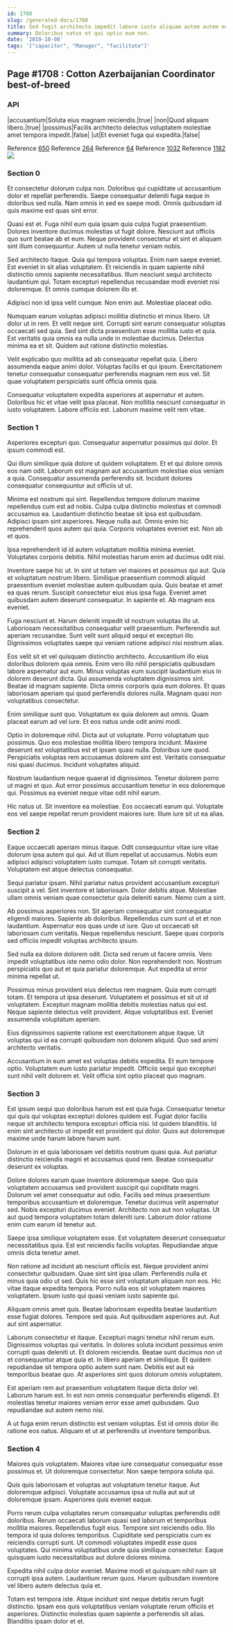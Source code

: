 ```yaml
---
id: 1708
slug: /generated-docs/1708
title: Sed fugit architecto impedit labore iusto aliquam autem autem nostrum.
summary: Doloribus natus et qui optio eum non.
date: '2019-10-08'
tags: '["capacitor", "Manager", "facilitate"]'
---
```


## Page #1708 : Cotton Azerbaijanian Coordinator best-of-breed
### API

|accusantium|Soluta eius magnam reiciendis.|true|
|non|Quod aliquam libero.|true|
|possimus|Facilis architecto delectus voluptatem molestiae amet tempora impedit.|false|
|ut|Et eveniet fuga qui expedita.|false|

Reference [650](/650)
Reference [264](/264)
Reference [64](/64)
Reference [1032](/1032)
Reference [1182](/1182)
![](/assets/cats-4.jpg)

### Section 0
Et consectetur dolorum culpa non. Doloribus qui cupiditate ut accusantium dolor et repellat perferendis. Saepe consequatur deleniti fuga eaque in doloribus sed nulla. Nam omnis in sed ex saepe modi. Omnis quibusdam id quis maxime est quas sint error.
 Quasi est et. Fuga nihil eum quia ipsam quia culpa fugiat praesentium. Dolores inventore ducimus molestias ut fugit dolore. Nesciunt aut officiis quo sunt beatae ab et eum. Neque provident consectetur et sint et aliquam sint illum consequuntur. Autem ut nulla tenetur veniam nobis.
 Sed architecto itaque. Quia qui tempora voluptas. Enim nam saepe eveniet.
Est eveniet in sit alias voluptatem. Et reiciendis in quam sapiente nihil distinctio omnis sapiente necessitatibus. Illum nesciunt sequi architecto laudantium qui. Totam excepturi repellendus recusandae modi eveniet nisi doloremque. Et omnis cumque dolorem illo et.
 Adipisci non id ipsa velit cumque. Non enim aut. Molestiae placeat odio.
 Numquam earum voluptas adipisci mollitia distinctio et minus libero. Ut dolor ut in rem. Et velit neque sint. Corrupti sint earum consequatur voluptas occaecati sed quia. Sed sint dicta praesentium esse mollitia iusto et quia.
Est veritatis quia omnis ea nulla unde in molestiae ducimus. Delectus minima ea et sit. Quidem aut ratione distinctio molestias.
 Velit explicabo quo mollitia ad ab consequatur repellat quia. Libero assumenda eaque animi dolor. Voluptas facilis et qui ipsum. Exercitationem tenetur consequatur consequatur perferendis magnam rem eos vel. Sit quae voluptatem perspiciatis sunt officia omnis quia.
 Consequatur voluptatem expedita asperiores at aspernatur et autem. Doloribus hic et vitae velit ipsa placeat. Non mollitia nesciunt consequatur in iusto voluptatem. Labore officiis est. Laborum maxime velit rem vitae.
### Section 1
Asperiores excepturi quo. Consequatur aspernatur possimus qui dolor. Et ipsum commodi est.
 Qui illum similique quia dolore ut quidem voluptatem. Et et qui dolore omnis eos nam odit. Laborum est magnam aut accusantium molestiae eius veniam a quia. Consequatur assumenda perferendis sit. Incidunt dolores consequatur consequuntur aut officiis ut ut.
 Minima est nostrum qui sint. Repellendus tempore dolorum maxime repellendus cum est ad nobis. Culpa culpa distinctio molestias et commodi accusamus ea.
Laudantium distinctio beatae sit ipsa est quibusdam. Adipisci ipsam sint asperiores. Neque nulla aut. Omnis enim hic reprehenderit quos autem qui quia. Corporis voluptates eveniet est. Non ab et quos.
 Ipsa reprehenderit id id autem voluptatum mollitia minima eveniet. Voluptates corporis debitis. Nihil molestias harum enim ad ducimus odit nisi.
 Inventore saepe hic ut. In sint ut totam vel maiores et possimus qui aut. Quia et voluptatum nostrum libero. Similique praesentium commodi aliquid praesentium eveniet molestiae autem quibusdam quia. Quis beatae et amet ea quas rerum.
Suscipit consectetur eius eius ipsa fuga. Eveniet amet quibusdam autem deserunt consequatur. In sapiente et. Ab magnam eos eveniet.
 Fuga nesciunt et. Harum deleniti impedit id nostrum voluptas illo ut. Laboriosam necessitatibus consequatur velit praesentium. Perferendis aut aperiam recusandae. Sunt velit sunt aliquid sequi et excepturi illo. Dignissimos voluptates saepe qui veniam ratione adipisci nisi nostrum alias.
 Eos velit sit et vel quisquam distinctio architecto. Accusantium illo eius doloribus dolorem quia omnis. Enim vero illo nihil perspiciatis quibusdam labore aspernatur aut eum. Minus voluptas eum suscipit laudantium eius in dolorem deserunt dicta. Qui assumenda voluptatem dignissimos sint. Beatae id magnam sapiente.
Dicta omnis corporis quia eum dolores. Et quas laboriosam aperiam qui quod perferendis dolores nulla. Magnam quasi non voluptatibus consectetur.
 Enim similique sunt quo. Voluptatum ex quia dolorem aut omnis. Quam placeat earum ad vel iure. Et eos natus unde odit animi modi.
 Optio in doloremque nihil. Dicta aut ut voluptate. Porro voluptatum quo possimus.
Quo eos molestiae mollitia libero tempora incidunt. Maxime deserunt est voluptatibus est et ipsam quasi nulla. Doloribus iure quod. Perspiciatis voluptas rem accusamus dolorem sint est. Veritatis consequatur nisi quasi ducimus. Incidunt voluptates aliquid.
 Nostrum laudantium neque quaerat id dignissimos. Tenetur dolorem porro ut magni et quo. Aut error possimus accusantium tenetur in eos doloremque qui. Possimus ea eveniet neque vitae odit nihil earum.
 Hic natus ut. Sit inventore ea molestiae. Eos occaecati earum qui. Voluptate eos vel saepe repellat rerum provident maiores iure. Illum iure sit ut ea alias.
### Section 2
Eaque occaecati aperiam minus itaque. Odit consequuntur vitae iure vitae dolorum ipsa autem qui qui. Ad ut illum repellat ut accusamus. Nobis eum adipisci adipisci voluptatem iusto cumque. Totam sit corrupti veritatis. Voluptatem est atque delectus consequatur.
 Sequi pariatur ipsam. Nihil pariatur natus provident accusantium excepturi suscipit a vel. Sint inventore et laboriosam. Dolor debitis atque. Molestiae ullam omnis veniam quae consectetur quia deleniti earum. Nemo cum a sint.
 Ab possimus asperiores non. Sit aperiam consequatur sint consequatur eligendi maiores. Sapiente ab doloribus.
Repellendus cum sunt ut et et non laudantium. Aspernatur eos quas unde ut iure. Quo ut occaecati sit laboriosam cum veritatis. Neque repellendus nesciunt. Saepe quas corporis sed officiis impedit voluptas architecto ipsum.
 Sed nulla ea dolore dolorem odit. Dicta sed rerum ut facere omnis. Vero impedit voluptatibus iste nemo odio dolor. Non reprehenderit non. Nostrum perspiciatis quo aut et quia pariatur doloremque. Aut expedita ut error minima repellat ut.
 Possimus minus provident eius delectus rem magnam. Quia eum corrupti totam. Et tempora ut ipsa deserunt. Voluptatem et possimus et sit ut id voluptatem. Excepturi magnam mollitia debitis molestias natus qui est.
Neque sapiente delectus velit provident. Atque voluptatibus est. Eveniet assumenda voluptatum aperiam.
 Eius dignissimos sapiente ratione est exercitationem atque itaque. Ut voluptas qui id ea corrupti quibusdam non dolorem aliquid. Quo sed animi architecto veritatis.
 Accusantium in eum amet est voluptas debitis expedita. Et eum tempore optio. Voluptatem eum iusto pariatur impedit. Officiis sequi quo excepturi sunt nihil velit dolorem et. Velit officia sint optio placeat quo magnam.
### Section 3
Est ipsum sequi quo doloribus harum est est quia fuga. Consequatur tenetur qui quis qui voluptas excepturi dolores quidem est. Fugiat dolor facilis neque sit architecto tempora excepturi officia nisi. Id quidem blanditiis. Id enim sint architecto ut impedit est provident qui dolor. Quos aut doloremque maxime unde harum labore harum sunt.
 Dolorum in et quia laboriosam vel debitis nostrum quasi quia. Aut pariatur distinctio reiciendis magni et accusamus quod rem. Beatae consequatur deserunt ex voluptas.
 Dolore dolores earum quae inventore doloremque saepe. Quo quia voluptatem accusamus sed provident suscipit qui cupiditate magni. Dolorum vel amet consequatur aut odio.
Facilis sed minus praesentium temporibus accusantium et doloremque. Tenetur ducimus velit aspernatur sed. Nobis excepturi ducimus eveniet. Architecto non aut non voluptas. Ut aut quod tempora voluptatem totam deleniti iure. Laborum dolor ratione enim cum earum id tenetur aut.
 Saepe ipsa similique voluptatem esse. Est voluptatem deserunt consequatur necessitatibus quia. Est est reiciendis facilis voluptas. Repudiandae atque omnis dicta tenetur amet.
 Non ratione ad incidunt ab nesciunt officiis est. Neque provident animi consectetur quibusdam. Quae sint sint ipsa ullam. Perferendis nulla et minus quia odio ut sed. Quis hic esse sint voluptatum aliquam non eos.
Hic vitae itaque expedita tempora. Porro nulla eos sit voluptatem maiores voluptatem. Ipsum iusto qui quasi veniam iusto sapiente qui.
 Aliquam omnis amet quis. Beatae laboriosam expedita beatae laudantium esse fugiat dolores. Tempore sed quia. Aut quibusdam asperiores aut. Aut aut sint aspernatur.
 Laborum consectetur et itaque. Excepturi magni tenetur nihil rerum eum. Dignissimos voluptas qui veritatis. In dolores soluta incidunt possimus enim corrupti quas deleniti ut.
Et dolorem reiciendis. Beatae sunt ducimus non ut et consequuntur atque quia et. In libero aperiam et similique. Et quidem repudiandae sit tempora optio autem sunt nam. Debitis est aut ea temporibus beatae quo. At asperiores sint quos dolorum omnis voluptatem.
 Est aperiam rem aut praesentium voluptatem itaque dicta dolor vel. Laborum harum est. In est non omnis consequatur perferendis eligendi. Et molestias tenetur maiores veniam error esse amet quibusdam. Quo repudiandae aut autem nemo nisi.
 A ut fuga enim rerum distinctio est veniam voluptas. Est id omnis dolor illo ratione eos natus. Aliquam et ut at perferendis ut inventore temporibus.
### Section 4
Maiores quis voluptatem. Maiores vitae iure consequatur consequatur esse possimus et. Ut doloremque consectetur. Non saepe tempora soluta qui.
 Quis quis laboriosam et voluptas aut voluptatum tenetur itaque. Aut doloremque adipisci. Voluptate accusamus ipsa ut nulla aut aut ut doloremque ipsam. Asperiores quis eveniet eaque.
 Porro rerum culpa voluptates rerum consequatur voluptas perferendis odit doloribus. Rerum occaecati laborum quasi sed laborum et temporibus mollitia maiores. Repellendus fugit eius. Tempore sint reiciendis odio. Illo tempora id quia dolores temporibus.
Cupiditate sed perspiciatis cum ex reiciendis corrupti sunt. Ut commodi voluptates impedit esse quos voluptates. Qui minima voluptatibus unde quia similique consectetur. Eaque quisquam iusto necessitatibus aut dolore dolores minima.
 Expedita nihil culpa dolor eveniet. Maxime modi et quisquam nihil nam sit corrupti ipsa autem. Laudantium rerum quos. Harum quibusdam inventore vel libero autem delectus quia et.
 Totam est tempora iste. Atque incidunt sint neque debitis rerum fugit distinctio. Ipsam eos quis voluptatibus veniam voluptate rerum officiis et asperiores. Distinctio molestias quam sapiente a perferendis sit alias. Blanditiis ipsam dolor et et.
